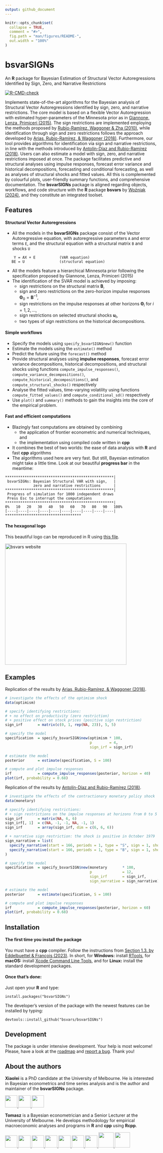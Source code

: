 ```yaml
---
output: github_document
---
```


<!-- README.md is generated from README.Rmd. Please edit that file -->

```r
knitr::opts_chunk$set(
  collapse = TRUE,
  comment = "#>",
  fig.path = "man/figures/README-",
  out.width = "100%"
)
```


# bsvarSIGNs

An **R** package for Bayesian Estimation of Structural Vector Autoregressions Identified by Sign, Zero, and Narrative Restrictions

<!-- badges: start -->
[![R-CMD-check](https://github.com/bsvars/bsvarSIGNs/actions/workflows/R-CMD-check.yaml/badge.svg)](https://github.com/bsvars/bsvarSIGNs/actions/workflows/R-CMD-check.yaml)
<!-- badges: end -->

Implements state-of-the-art algorithms for the Bayesian analysis of Structural Vector Autoregressions identified by sign, zero, and narrative restrictions. The core model is based on a flexible Vector Autoregression with estimated hyper-parameters of the Minnesota prior as in  [Giannone, Lenza, Primiceri (2015)](http://doi.org/10.1162/REST_a_00483). The sign restrictions are implemented employing the methods proposed by [Rubio-Ramírez, Waggoner & Zha (2010)](http://doi.org/10.1111/j.1467-937X.2009.00578.x), while identification through sign and zero restrictions follows the approach developed by [Arias, Rubio-Ramírez, & Waggoner (2018)](http://doi.org/10.3982/ECTA14468). Furthermore, our tool provides algorithms for identification via sign and narrative restrictions, in line with the methods introduced by [Antolín-Díaz and Rubio-Ramírez (2018)](http://doi.org/10.1257/aer.20161852). Users can also estimate a model with sign, zero, and narrative restrictions imposed at once. The package facilitates predictive and structural analyses using impulse responses, forecast error variance and historical decompositions, forecasting and conditional forecasting, as well as analyses of structural shocks and fitted values. All this is complemented by colourful plots, user-friendly summary functions, and comprehensive documentation. The **bsvarSIGNs** package is aligned regarding objects, workflows, and code structure with the **R** package **bsvars** by [Woźniak (2024)](http://doi.org/10.32614/CRAN.package.bsvars), and they constitute an integrated toolset.



## Features

#### Structural Vector Autoregressions

- All the models in the **bsvarSIGNs** package consist of the Vector Autoregressive equation, with autoregressive parameters `A` and error terms `E`, and the structural equation with a structural matrix `B` and shocks `U`
```
    Y = AX + E           (VAR equation)
   BE = U                (structural equation)
```
- All the models feature a hierarchical Minnesota prior following the specification proposed by Giannone, Lenza, Primiceri (2015)
- The identification of the SVAR model is achieved by imposing:
  - sign restrictions on the structural matrix $\mathbf{B}$,
  - sign and zero restrictions on the zero-horizon impulse responses $\mathbf{\Theta}_0 = \mathbf{B}^{-1}$,
  - sign restrictions on the impulse responses at other horizons $\mathbf{\Theta}_i$ for $i = 1, 2, \ldots$,
  - sign restrictions on selected structural shocks $\mathbf{u}_t$,
  - two types of sign restrictions on the historical decompositions.

#### Simple workflows

- Specify the models using `specify_bsvarSIGN$new()` function
- Estimate the models using the `estimate()` method
- Predict the future using the `forecast()` method
- Provide structural analyses using **impulse responses**, forecast error variance decompositions, historical decompositions, and structural shocks using functions `compute_impulse_responses()`, `compute_variance_decompositions()`, `compute_historical_decompositions()`, and `compute_structural_shocks()` respectively
- Analyse the fitted values, time-varying volatility using functions `compute_fitted_values()` and `compute_conditional_sd()` respectively
- Use `plot()` and `summary()` methods to gain the insights into the core of the empirical problem.

#### Fast and efficient computations

- Blazingly fast computations are obtained by combining
  - the application of frontier econometric and numerical techniques, and
  - the implementation using compiled code written in **cpp**
- It combines the best of two worlds: the ease of data analysis with **R** and fast **cpp** algorithms
- The algorithms used here are very fast. But still, Bayesian estimation might take a little time. Look at our beautiful **progress bar** in the meantime:
```
**************************************************|
 bsvarSIGNs: Bayesian Structural VAR with sign,   |
             zero and narrative restrictions      |
**************************************************|
 Progress of simulation for 1000 independent draws
 Press Esc to interrupt the computations
**************************************************|
0%   10   20   30   40   50   60   70   80   90   100%
[----|----|----|----|----|----|----|----|----|----|
***********************************
```

#### The hexagonal logo

This beautiful logo can be reproduced in R using [this file](https://github.com/donotdespair/naklejki/blob/master/bsvarSIGNs/bsvarSIGNs.R).

<p></p>
<a href="https://bsvars.github.io/bsvars/"><img src="man/figures/logo.png" height="400" alt="bsvars website" /></a>
<p></p>


## Examples

Replication of the results by [Arias, Rubio-Ramírez, & Waggoner (2018)](http://doi.org/10.3982/ECTA14468).

```r
# investigate the effects of the optimism shock
data(optimism)

# specify identifying restrictions:
# + no effect on productivity (zero restriction)
# + positive effect on stock prices (positive sign restriction)
sign_irf       = matrix(c(0, 1, rep(NA, 23)), 5, 5)

# specify the model
specification  = specify_bsvarSIGN$new(optimism * 100,
                                       p        = 4,
                                       sign_irf = sign_irf)

# estimate the model
posterior      = estimate(specification, S = 100)

# compute and plot impulse responses
irf            = compute_impulse_responses(posterior, horizon = 40)
plot(irf, probability = 0.68)
```

Replication of the results by [Antolín-Díaz and Rubio-Ramírez (2018)](http://doi.org/10.1257/aer.20161852).

```r
# investigate the effects of the contractionary monetary policy shock
data(monetary)

# specify identifying restrictions:
# + sign restrictions on the impulse responses at horizons from 0 to 5
sign_irf       = matrix(NA, 6, 6)
sign_irf[, 1]  = c(NA, -1, -1, NA, -1, 1)
sign_irf       = array(sign_irf, dim = c(6, 6, 6))

# + narrative sign restriction: the shock is positive in October 1979
sign_narrative = list(
  specify_narrative(start = 166, periods = 1, type = "S", sign = 1, shock = 1),
  specify_narrative(start = 166, periods = 1, type = "B", sign = 1, shock = 1, var = 6)
)

# specify the model
specification  = specify_bsvarSIGN$new(monetary       * 100,
                                       p              = 12,
                                       sign_irf       = sign_irf,
                                       sign_narrative = sign_narrative)

# estimate the model
posterior      = estimate(specification, S = 100)

# compute and plot impulse responses
irf            = compute_impulse_responses(posterior, horizon = 60)
plot(irf, probability = 0.68)
```


## Installation

#### The first time you install the package

You must have a **cpp** compiler. Follow the instructions from [Section 1.3. by Eddelbuettel & François (2023)](https://cran.r-project.org/package=Rcpp/vignettes/Rcpp-FAQ.pdf). In short, for **Windows:** install [RTools](https://CRAN.R-project.org/bin/windows/Rtools/), for **macOS:** install [Xcode Command Line Tools](https://www.freecodecamp.org/news/install-xcode-command-line-tools/), and for **Linux:** install the standard development packages.

#### Once that's done:

Just open your **R** and type:
```
install.packages("bsvarSIGNs")
```
The developer's version of the package with the newest features can be installed by typing:
```
devtools::install_github("bsvars/bsvarSIGNs")
```

## Development

The package is under intensive development. Your help is most welcome! Please, have a look at the [roadmap](https://github.com/bsvars/bsvarSIGNs/milestones) and [report a bug](https://github.com/bsvars/bsvarSIGNs/issues). Thank you!

## About the authors

**Xiaolei** is a PhD candidate at the University of Melbourne. He is interested in Bayesian econometrics and time series analysis and is the author and maintainer of the **bsvarSIGNs** package.

<a href="mailto:adamwang15@gmail.com"> <img src="https://raw.githubusercontent.com/FortAwesome/Font-Awesome/6.x/svgs/solid/envelope.svg" width="40" height="40"/> </a> 
<a href="https://github.com/adamwang15"> <img src="https://raw.githubusercontent.com/FortAwesome/Font-Awesome/6.x/svgs/brands/github.svg" width="40" height="40"/> </a> 
<a href="https://orcid.org/0009-0005-6192-9061"> <img src="https://raw.githubusercontent.com/FortAwesome/Font-Awesome/6.x/svgs/brands/orcid.svg" width="40" height="40"/> </a> 

**Tomasz** is a Bayesian econometrician and a Senior Lecturer at the University of Melbourne. He develops methodology for empirical macroeconomic analyses and programs in **R** and **cpp** using **Rcpp**.

<a href="mailto:twozniak@unimelb.edu.au"> <img src="https://raw.githubusercontent.com/FortAwesome/Font-Awesome/6.x/svgs/solid/envelope.svg" width="40" height="40"/> </a> 
<a href="https://github.com/donotdespair"> <img src="https://raw.githubusercontent.com/FortAwesome/Font-Awesome/6.x/svgs/brands/github.svg" width="40" height="40"/> </a> 
<a href="https://gitlab.com/tomaszwozniak"> <img src="https://raw.githubusercontent.com/FortAwesome/Font-Awesome/6.x/svgs/brands/gitlab.svg" width="40" height="40"/> </a> 
<a href="https://orcid.org/0000-0003-2212-2378"> <img src="https://raw.githubusercontent.com/FortAwesome/Font-Awesome/6.x/svgs/brands/orcid.svg" width="40" height="40"/> </a> 
<a href="http://scholar.google.com/citations?user=2uWpFrYAAAAJ&hl"> <img src="https://raw.githubusercontent.com/FortAwesome/Font-Awesome/6.x/svgs/brands/google.svg" width="40" height="40"/> </a> 
<a href="https://arxiv.org/a/wozniak_t_1"> <img src="https://raw.githubusercontent.com/FortAwesome/Font-Awesome/6.x/svgs/solid/circle-xmark.svg" width="40" height="40"/> </a> 
<a href="https://www.linkedin.com/in/tomaszwwozniak"> <img src="https://raw.githubusercontent.com/FortAwesome/Font-Awesome/6.x/svgs/brands/linkedin.svg" width="40" height="40"/> </a>
<a href="https://fosstodon.org/@tomaszwozniak"> <img src="https://raw.githubusercontent.com/FortAwesome/Font-Awesome/6.x/svgs/brands/mastodon.svg" width="50" height="50"/> </a>
<a href="https://bsky.app/profile/tomaszwozniak.bsky.social"> <img src="https://raw.githubusercontent.com/FortAwesome/Font-Awesome/6.x/svgs/solid/cloud.svg" width="50" height="50"/> </a>
